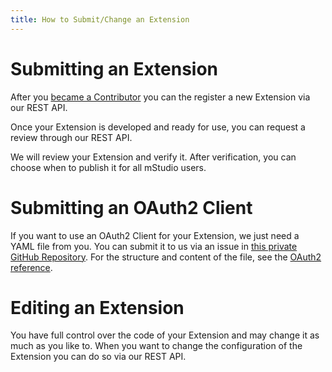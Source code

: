 ```yaml
---
title: How to Submit/Change an Extension
---
```



# Submitting an Extension

After you [became a Contributor](../become-contributor) you can the register a new Extension via our REST API.

<OperationLink operation="extension-register-extension" />

Once your Extension is developed and ready for use, you can request a review through our REST API.

<OperationLink operation="extension-request-extension-verification" />

We will review your Extension and verify it.
After verification, you can choose when to publish it for all mStudio users.

<OperationLink operation="extension-set-extension-published-state" />

# Submitting an OAuth2 Client

If you want to use an OAuth2 Client for your Extension, we just need a YAML file from you.
You can submit it to us via an issue in [this private GitHub Repository](https://github.com/mittwald/contributor-support).
For the structure and content of the file, see the [OAuth2 reference](../../reference/oauth2).

# Editing an Extension

You have full control over the code of your Extension and may change it as much as you like to.
When you want to change the configuration of the Extension you can do so via our REST API.

<OperationLink operation="extension-patch-extension" />
